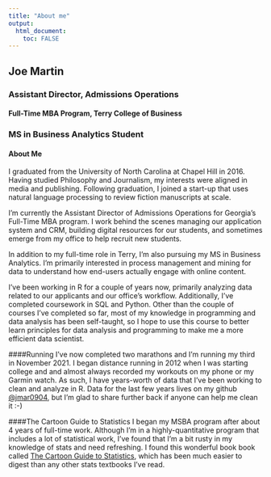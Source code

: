 ```yaml
---
title: "About me"
output: 
  html_document:
    toc: FALSE
---
```



## Joe Martin
### Assistant Director, Admissions Operations
#### Full-Time MBA Program, Terry College of Business

### MS in Business Analytics Student

#### About Me
I graduated from the University of North Carolina at Chapel Hill in 2016. Having studied Philosophy and Journalism, my interests were aligned in media and publishing. Following graduation, I joined a start-up that uses natural language processing to review fiction manuscripts at scale.

I'm currently the Assistant Director of Admissions Operations for Georgia's Full-Time MBA program. I work behind the scenes managing our application system and CRM, building digital resources for our students, and sometimes emerge from my office to help recruit new students. 

In addition to my full-time role in Terry, I'm also pursuing my MS in Business Analytics. I'm primarily interested in process management and mining for data to understand how end-users actually engage with online content. 

I've been working in R for a couple of years now, primarily analyzing data related to our applicants and our office's workflow. Additionally,
I've completed coursework in SQL and Python. Other than the couple of courses I've completed so far, most of my knowledge in programming and data analysis has been self-taught, so I hope to use this course to better learn principles for data analysis and programming to make me a more efficient data scientist. 

####Running
I've now completed two marathons and I'm running my third in November 2021. I began distance running in 2012 when I was starting college and and almost always recorded my workouts on my phone or my Garmin watch. As such, I have years-worth of data that I've been working to clean and analyze in R. Data for the last few years lives on my github [@jmar0904](https://github.com/jmar0904), but I'm glad to share further back if anyone can help me clean it :-)

####The Cartoon Guide to Statistics
I began my MSBA program after about 4 years of full-time work. Although I'm in a highly-quantitative program that includes a lot of statistical work, I've found that I'm a bit rusty in my knowledge of stats and need refreshing. I found this wonderful book book called [The Cartoon Guide to Statistics](https://archive.org/details/TheCartoonGuideToStatistics/mode/2up), which has been much easier to digest than any other stats textbooks I've read. 